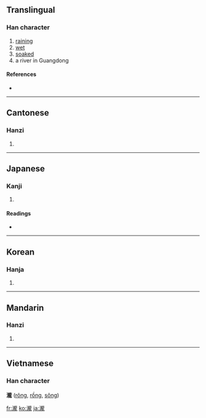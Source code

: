{{also|泷}}
==Translingual==

===Han character===
{{Han char|rn=85|rad=水|as=16|sn=19|four=3111<sub>1</sub>|canj=水卜月心 (EYBP)}}

# [[raining]]
# [[wet]]
# [[soaked]]
# a river in Guangdong

====References====
* {{Han ref|kx=0660.190|dkj=18671|dj=1070.120|hdz=31784.170|uh=7027|ud=28711|bh=F25D|bd=62045}}

----

==Cantonese==

===Hanzi===
{{yue-hanzi|jyut=|y=lung4}}

# {{defn|Cantonese}}

----

==Japanese==

===Kanji===
{{ja-kanji|grade=|rs=水16}}

# {{defn|Japanese}}

====Readings====
* {{ja-readings|on=[[そう]] (sō), [[ろう]] (rō)|kun=[[たき]] (taki)}}

----

==Korean==

===Hanja===
{{ko-hanja|hangeul=룡>용|eumhun=|rv=ryong>yong|mr=ryong>yong|y=lyong>yong}}

# {{defn|Korean}}

----

==Mandarin==

===Hanzi===
{{cmn-hanzi|sim=泷|pin=[[lóng]] ([[long2]])|wg=lung<sup>2</sup>}}

# {{defn|Mandarin}}

----

==Vietnamese==
===Han character===
'''瀧''' ([[rông]], [[rồng]], [[sông]])

[[fr:瀧]]
[[ko:瀧]]
[[ja:瀧]]